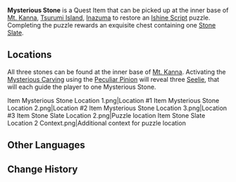 {{Stub|location images}}
{{Item Infobox
|id           = 101600
|image        = Item Mysterious Stone.png
|type         = Quest Items
|description  = This object seems to carry the [[Ishine Script]] that was once used on [[Tsurumi Island]].<br />Bring this stone back to its rightful place.
|source1      = Found within [[Mt. Kanna]]
}}
'''Mysterious Stone''' is a Quest Item that can be picked up at the inner base of [[Mt. Kanna]], [[Tsurumi Island]], [[Inazuma]] to restore an [[Ishine Script]] puzzle. Completing the puzzle rewards an exquisite chest containing one [[Stone Slate]].

==Locations==
All three stones can be found at the inner base of [[Mt. Kanna]]. Activating the [[Mysterious Carving]] using the [[Peculiar Pinion (Gadget)|Peculiar Pinion]] will reveal three [[Seelie]], that will each guide the player to one Mysterious Stone.
<gallery hideaddbutton="true" captionalign="center">
Item Mysterious Stone Location 1.png|Location #1
Item Mysterious Stone Location 2.png|Location #2
Item Mysterious Stone Location 3.png|Location #3
Item Stone Slate Location 2.png|Puzzle location
Item Stone Slate Location 2 Context.png|Additional context for puzzle location
</gallery>

==Other Languages==
{{Other Languages
|en      = Mysterious Stone
|zhs     = 神秘的石块
|zhs_rm  = Shénmì de Shíkuài
|zht     = 神秘的石塊
|zht_rm  = Shénmì de Shíkuài
|zh_tl   = Mysterious Piece of Rock
|ja      = 不思議な石
|ja_rm   = Fushigi-na Ishi
|ja_tl   = 
|ko      = 신비로운 돌덩이
|ko_rm   = 
|ko_tl   = 
|es      = Piedra misteriosa
|es_tl   = 
|fr      = Pierre mystérieuse
|fr_tl   = Mysterious Stone
|ru      = Таинственная каменная табличка
|ru_tl   = 
|th      = ก้อนหินลึกลับ
|th_rm   = 
|th_tl   = 
|vi      = Tảng Đá Thần Bí
|vi_tl   = 
|de      = Geheimnisvoller Stein
|de_tl   = Mysterious Stone
|id      = Mysterious Stone
|pt      = Pedra Misteriosa
|pt_tl   = 
}}

==Change History==
{{Change History|2.2}}